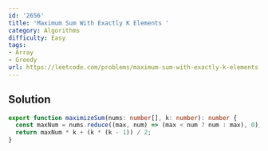 ```yaml
---
id: '2656'
title: 'Maximum Sum With Exactly K Elements '
category: Algorithms
difficulty: Easy
tags:
- Array
- Greedy
url: https://leetcode.com/problems/maximum-sum-with-exactly-k-elements
---
```


## Solution

```typescript filename="solution.ts" copy
export function maximizeSum(nums: number[], k: number): number {
  const maxNum = nums.reduce((max, num) => (max < num ? num : max), 0);
  return maxNum * k + (k * (k - 1)) / 2;
}
```

